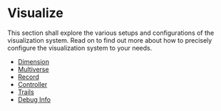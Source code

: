
<Meta title="Visualize/Intro" />

# Visualize

This section shall explore the various setups and configurations of the visualization system. Read on to find out more about how to precisely configure the visualization system to your needs.

- [Dimension](?path=/docs/visualize-dimension--docs)
- [Multiverse](?path=/docs/visualize-multiverse--docs)
- [Record](?path=/docs/visualize-record--docs)
- [Controller](?path=/docs/visualize-controller--docs)
- [Trails](?path=/docs/visualize-trails--docs)
- [Debug Info](?path=/docs/visualize-debug-info--docs)